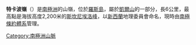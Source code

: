 {{coord|77|30|S|168|52|E|display=title}}

'''特卡波嶺'''（{{lang-en|Tekapo Ridge}}）是[[南極洲|南極洲]]的山嶺，位於[[羅斯島|羅斯島]]，屬於[[凱爾山|凱爾山]]的一部分，長6公里，最高點是海拔高度2,200米的[[斯坎尼埃洛峰|斯坎尼埃洛峰]]，以[[新西蘭|新西蘭]]地理委員會命名，現時由[[南極條約體系|南極條約體系]]管理。

{{DEFAULTSORT:Tekapo Ridge}}
[[Category:南極洲山脈|Category:南極洲山脈]]


{{RossIsland-geo-stub}}